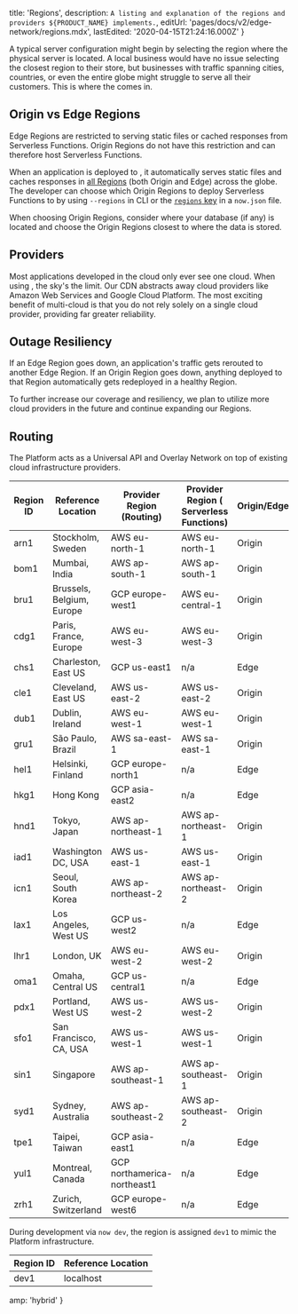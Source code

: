 
  title: 'Regions',
  description: `A listing and explanation of the regions and providers ${PRODUCT_NAME} implements.`,
  editUrl: 'pages/docs/v2/edge-network/regions.mdx',
  lastEdited: '2020-04-15T21:24:16.000Z'
}

A typical server configuration might begin by selecting the region where the physical server is located. A local business would have no issue selecting the closest region to their store, but businesses with traffic spanning cities, countries, or even the entire globe might struggle to serve all their customers. This is where the <CdnName /> comes in.

## Origin vs Edge Regions

Edge Regions are restricted to serving static files or cached responses from Serverless Functions. Origin Regions do not have this restriction and can therefore host Serverless Functions.

When an application is deployed to <ProductName />, it automatically serves static files and caches responses in [all Regions](#routing) (both Origin and Edge) across the globe. The developer can choose which Origin Regions to deploy Serverless Functions to by using `--regions` in <ProductShortName /> CLI or the [`regions` key](/docs/configuration#project/regions) in a `now.json` file.

When choosing Origin Regions, consider where your database (if any) is located and choose the Origin Regions closest to where the data is stored.

## Providers

Most applications developed in the cloud only ever see one cloud. When using <ProductName />, the sky's the limit. Our CDN abstracts away cloud providers like Amazon Web Services and Google Cloud Platform. The most exciting benefit of multi-cloud is that you do not rely solely on a single cloud provider, providing far greater reliability.

## Outage Resiliency

If an Edge Region goes down, an application's traffic gets rerouted to another Edge Region. If an Origin Region goes down, anything deployed to that Region automatically gets redeployed in a healthy Region.

To further increase our coverage and resiliency, we plan to utilize more cloud providers in the future and continue expanding our Regions.

## Routing

The <ProductName /> Platform acts as a Universal API and Overlay Network on top of existing cloud infrastructure providers.

| Region ID | Reference Location        | Provider Region (Routing)   | Provider Region (<ProductShortName /> Serverless Functions) | Origin/Edge |
| --------- | ------------------------- | --------------------------- | ----------------------------------------------------------- | ----------- |
| arn1      | Stockholm, Sweden         | AWS eu-north-1              | AWS eu-north-1                                              | Origin      |
| bom1      | Mumbai, India             | AWS ap-south-1              | AWS ap-south-1                                              | Origin      |
| bru1      | Brussels, Belgium, Europe | GCP europe-west1            | AWS eu-central-1                                            | Origin      |
| cdg1      | Paris, France, Europe     | AWS eu-west-3               | AWS eu-west-3                                               | Origin      |
| chs1      | Charleston, East US       | GCP us-east1                | n/a                                                         | Edge        |
| cle1      | Cleveland, East US        | AWS us-east-2               | AWS us-east-2                                               | Origin      |
| dub1      | Dublin, Ireland           | AWS eu-west-1               | AWS eu-west-1                                               | Origin      |
| gru1      | São Paulo, Brazil         | AWS sa-east-1               | AWS sa-east-1                                               | Origin      |
| hel1      | Helsinki, Finland         | GCP europe-north1           | n/a                                                         | Edge        |
| hkg1      | Hong Kong                 | GCP asia-east2              | n/a                                                         | Edge        |
| hnd1      | Tokyo, Japan              | AWS ap-northeast-1          | AWS ap-northeast-1                                          | Origin      |
| iad1      | Washington DC, USA        | AWS us-east-1               | AWS us-east-1                                               | Origin      |
| icn1      | Seoul, South Korea        | AWS ap-northeast-2          | AWS ap-northeast-2                                          | Origin      |
| lax1      | Los Angeles, West US      | GCP us-west2                | n/a                                                         | Edge        |
| lhr1      | London, UK                | AWS eu-west-2               | AWS eu-west-2                                               | Origin      |
| oma1      | Omaha, Central US         | GCP us-central1             | n/a                                                         | Edge        |
| pdx1      | Portland, West US         | AWS us-west-2               | AWS us-west-2                                               | Origin      |
| sfo1      | San Francisco, CA, USA    | AWS us-west-1               | AWS us-west-1                                               | Origin      |
| sin1      | Singapore                 | AWS ap-southeast-1          | AWS ap-southeast-1                                          | Origin      |
| syd1      | Sydney, Australia         | AWS ap-southeast-2          | AWS ap-southeast-2                                          | Origin      |
| tpe1      | Taipei, Taiwan            | GCP asia-east1              | n/a                                                         | Edge        |
| yul1      | Montreal, Canada          | GCP northamerica-northeast1 | n/a                                                         | Edge        |
| zrh1      | Zurich, Switzerland       | GCP europe-west6            | n/a                                                         | Edge        |

During development via `now dev`, the region is assigned `dev1` to mimic the <ProductName /> Platform infrastructure.

| Region ID | Reference Location |
| --------- | ------------------ |
| dev1      | localhost          |


  amp: 'hybrid'
}
